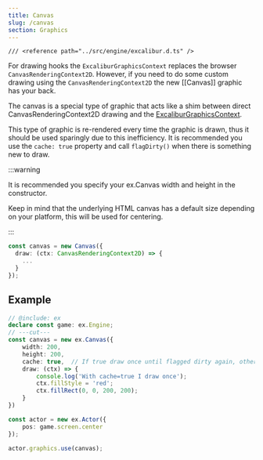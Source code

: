 ```yaml
---
title: Canvas
slug: /canvas
section: Graphics
---
```


```twoslash include ex
/// <reference path="../src/engine/excalibur.d.ts" />
```

For drawing hooks the `ExcaliburGraphicsContext` replaces the browser `CanvasRenderingContext2D`. However, if you need to do some custom drawing using the `CanvasRenderingContext2D` the new [[Canvas]] graphic has your back.

The canvas is a special type of graphic that acts like a shim between direct CanvasRenderingContext2D drawing and the [ExcaliburGraphicsContext](#ExcaliburGraphicsContext).

This type of graphic is re-rendered every time the graphic is drawn, thus it should be used sparingly due to this inefficiency. It is recommended you use the `cache: true` property and call `flagDirty()` when there is something new to draw.

:::warning

It is recommended you specify your ex.Canvas width and height in the constructor.

Keep in mind that the underlying HTML canvas has a default size depending on your platform, this will be used for centering.

:::

```typescript
const canvas = new Canvas({
  draw: (ctx: CanvasRenderingContext2D) => {
    ...
  }
});
```

## Example

```ts twoslash
// @include: ex
declare const game: ex.Engine;
// ---cut---
const canvas = new ex.Canvas({
    width: 200,
    height: 200,
    cache: true,  // If true draw once until flagged dirty again, otherwise draw to Canvas every frame
    draw: (ctx) => {
        console.log('With cache=true I draw once');
        ctx.fillStyle = 'red';
        ctx.fillRect(0, 0, 200, 200);
    }
})

const actor = new ex.Actor({
    pos: game.screen.center
});

actor.graphics.use(canvas);
```

<IFrameEmbed src="https://excaliburjs.com/excalibur-snippets/canvas/" />
